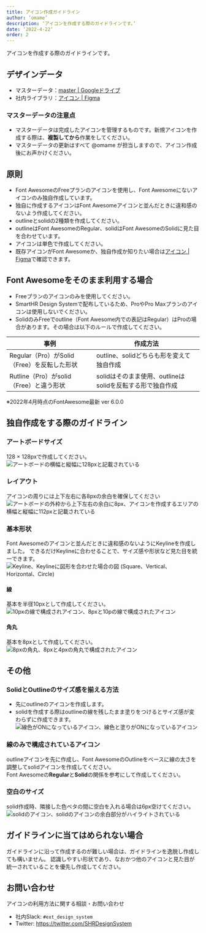 ```yaml
---
title: アイコン作成ガイドライン
author: ‘omame’
description: ‘アイコンを作成する際のガイドラインです。’
date: ‘2022-4-22’
order: 2
---
```

アイコンを作成する際のガイドラインです。

## デザインデータ
- マスターデータ：[master | Googleドライブ](https://drive.google.com/drive/u/1/folders/1GITBH1tHEYVaEFoXdxxnIz-FC5iS8VSW)
- 社内ライブラリ：[アイコン | Figma](https://www.figma.com/file/wTjPGUsrbI0OqSLIEtwvvG/%E3%82%A2%E3%82%A4%E3%82%B3%E3%83%B3%EF%BC%88Communication%EF%BC%89?node-id=610%3A347)

### マスターデータの注意点
- マスターデータは完成したアイコンを管理するものです。新規アイコンを作成する際は、**複製してから**作業をしてください。
- マスターデータの更新はすべて @omame が担当しますので、アイコン作成後にお声かけください。

## 原則
- Font AwesomeのFreeプランのアイコンを使用し、Font Awesomeにないアイコンのみ独自作成しています。
- 独自に作成するアイコンはFont Awesomeアイコンと並んだときに違和感のないよう作成してください。
- outlineとsolidの2種類を作成してください。
- outlineはFont AwesomeのRegular、solidはFont AwesomeのSolidに見た目を合わせています。
- アイコンは単色で作成してください。
- 既存アイコンがFont Awesomeか、独自作成か知りたい場合は[アイコン | Figma](https://www.figma.com/file/wTjPGUsrbI0OqSLIEtwvvG/%E3%82%A2%E3%82%A4%E3%82%B3%E3%83%B3%EF%BC%88Communication%EF%BC%89?node-id=610%3A347)で確認できます。

## Font Awesomeをそのまま利用する場合
- Freeプランのアイコンのみを使用してください。
- SmartHR Design Systemで配布しているため、ProやPro Maxプランのアイコンは使用しないでください。
- SolidのみFreeでoutline（Font Awesome内での表記はRegular）はProの場合があります。その場合は以下のルールで作成してください。

| 事例 | 作成方法 |
| --- | --- |
|Regular（Pro）がSolid（Free）を反転した形状 | outline、solidどちらも形を変えて独自作成 |
|Rutline（Pro）がsolid（Free）と違う形状 | solidはそのまま使用、outlineはsolidを反転する形で独自作成 |

※2022年4月時点のFontAwesome最新 ver 6.0.0

## 独自作成をする際のガイドライン
### アートボードサイズ
128 × 128pxで作成してください。
![アートボードの横幅と縦幅に128pxと記載されている](./images/artboard-size.jpeg)
### レイアウト
アイコンの周りには上下左右に各8pxの余白を確保してください
![アートボードの外枠から上下左右の余白に8px、アイコンを作成するエリアの横幅と縦幅に112pxと記載されている](./images/layout.jpeg)
### 基本形状
Font Awesomeのアイコンと並んだときに違和感のないようにKeylineを作成しました。
できるだけKeylineに合わせることで、サイズ感や形状など見た目を統一できます。
![Keyline、Keylineに図形を合わせた場合の図 (Square、Vertical、Horizontal、Circle)](./images/shape.jpg)
#### 線
基本を半径10pxとして作成してください。
![10pxの線で構成されアイコン、8pxと10pの線で構成されたアイコン](./images/line.jpeg)
#### 角丸
基本を8pxとして作成してください。
![8pxの角丸、8pxと4pxの角丸で構成されたアイコン](./images/rounded-corners.jpeg)

## その他
### SolidとOutlineのサイズ感を揃える方法
- 先にoutlineのアイコンを作成します。
- solidを作成する際はoutlineの線を残したまま塗りをつけるとサイズ感が変わらずに作成できます。
![線色がONになっているアイコン、線色と塗りがONになっているアイコン](./images/align-sizes.jpeg)
### 線のみで構成されているアイコン
outlineアイコンを先に作成し、Font AwesomeのOutlineをベースに線の太さを調整してsolidアイコンを作成してください。  
Font Awesomeの**Regular**と**Solid**の関係を参考にして作成してください。
### 空白のサイズ
solid作成時、隣接した色ベタの間に空白を入れる場合は6px空けてください。
![solidのアイコン、solidのアイコンの余白部分がハイライトされている](./images/blank.jpeg)

## ガイドラインに当てはめられない場合
ガイドラインに沿って作成するのが難しい場合は、ガイドラインを逸脱し作成しても構いません。
認識しやすい形状であり、なおかつ他のアイコンと見た目が統一されていることを優先し作成してください。

## お問い合わせ
アイコンの利用方法に関する相談・お問い合わせ
- 社内Slack: `#ext_design_system`  
- Twitter: https://twitter.com/SHRDesignSystem